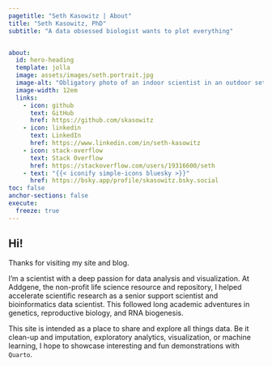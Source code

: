 ```yaml
---
pagetitle: "Seth Kasowitz | About"
title: "Seth Kasowitz, PhD"
subtitle: "A data obsessed biologist wants to plot everything"


about:
  id: hero-heading
  template: jolla
  image: assets/images/seth.portrait.jpg
  image-alt: "Obligatory photo of an indoor scientist in an outdoor setting."
  image-width: 12em
  links:
    - icon: github
      text: GitHub
      href: https://github.com/skasowitz
    - icon: linkedin
      text: LinkedIn
      href: https://www.linkedin.com/in/seth-kasowitz
    - icon: stack-overflow
      text: Stack Overflow
      href: https://stackoverflow.com/users/19316600/seth
    - text: "{{< iconify simple-icons bluesky >}}"
      href: https://bsky.app/profile/skasowitz.bsky.social
toc: false
anchor-sections: false
execute:
  freeze: true
---
```


::: {#hero-heading}
:::

## Hi!

Thanks for visiting my site and blog.

I'm a scientist with a deep passion for data analysis and visualization. At Addgene, the non-profit life science resource and repository, I helped accelerate scientific research as a senior support scientist and bioinformatics data scientist. This followed long academic adventures in genetics, reproductive biology, and RNA biogenesis.

This site is intended as a place to share and explore all things data. Be it clean-up and imputation, exploratory analytics, visualization, or machine learning, I hope to showcase interesting and fun demonstrations with `Quarto`.



